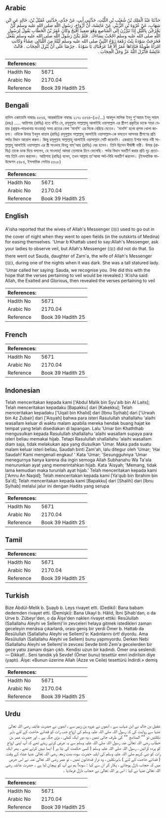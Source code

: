 ## Arabic


<div dir="rtl" lang="ar" style={{fontSize:'larger',backgroundColor:'#f8f9fa',padding:20}}>
حَدَّثَنَا عَبْدُ الْمَلِكِ بْنُ شُعَيْبِ بْنِ اللَّيْثِ، حَدَّثَنِي أَبِي، عَنْ جَدِّي، حَدَّثَنِي عُقَيْلُ بْنُ، خَالِدٍ عَنِ ابْنِ شِهَابٍ، عَنْ عُرْوَةَ بْنِ الزُّبَيْرِ، عَنْ عَائِشَةَ، أَنَّ أَزْوَاجَ، رَسُولِ اللَّهِ صلى الله عليه وسلم كُنَّ يَخْرُجْنَ بِاللَّيْلِ إِذَا تَبَرَّزْنَ إِلَى الْمَنَاصِعِ وَهُوَ صَعِيدٌ أَفْيَحُ وَكَانَ عُمَرُ بْنُ الْخَطَّابِ يَقُولُ لِرَسُولِ اللَّهِ صلى الله عليه وسلم احْجُبْ نِسَاءَكَ ‏.‏ فَلَمْ يَكُنْ رَسُولُ اللَّهِ صلى الله عليه وسلم يَفْعَلُ فَخَرَجَتْ سَوْدَةُ بِنْتُ زَمْعَةَ زَوْجُ النَّبِيِّ صلى الله عليه وسلم لَيْلَةً مِنَ اللَّيَالِي عِشَاءً وَكَانَتِ امْرَأَةً طَوِيلَةً فَنَادَاهَا عُمَرُ أَلاَ قَدْ عَرَفْنَاكِ يَا سَوْدَةُ ‏.‏ حِرْصًا عَلَى أَنْ يُنْزِلَ الْحِجَابَ ‏.‏ قَالَتْ عَائِشَةُ فَأَنْزَلَ اللَّهُ عَزَّ وَجَلَّ الْحِجَابَ ‏.‏
</div>
<div style={{backgroundColor:'#f8f9fa',padding:20, marginBottom: 10}}><table> <thead> <tr> <th>References:</th> <th></th> </tr> </thead> <tbody><tr><td>Hadith No</td><td>5671</td></tr><tr><td>Arabic No</td><td>2170.04</td></tr><tr><td>Reference</td><td>Book 39 Hadith 25</td></tr></tbody></table></div>

## Bengali


<div dir="ltr" lang="bn" style={{fontSize:'larger',backgroundColor:'#f8f9fa',padding:20}}>
হাদিস একাডেমি নাম্বারঃ ৫৫৬৪, আন্তর্জাতিক নাম্বারঃ ২১৭০ ৫৫৬৪-(১৮/...) আবদুল মালিক ইবনু শু'আয়ব ইবনু লায়স (রহঃ) ..... আয়িশাহ (রাযিঃ) হতে বর্ণিত যে, রসূলুল্লাহ সাল্লাল্লাহু আলাইহি ওয়াসাল্লাম এর স্ত্রীগণ প্রকৃতির ডাকে সাড়া দেয়ার (প্ৰস্ৰাব-পায়খানায় যাওয়ার) সময় রাতের বেলা 'মানসি' এর দিকে বেরিয়ে যেতেন। 'মানসি' হলো প্রশস্ত খোলা জায়গা। ওদিকে উমার ইবনুল খাত্তাব (রাযিঃ) রসূলুল্লাহ সাল্লাল্লাহু আলাইহি ওয়াসাল্লাম-কে বলতেন আপনার স্ত্রীগণের প্রতি পর্দার বিধান আরোপ করুন। কিন্তু রসূলুল্লাহ সাল্লাল্লাহু আলাইহি ওয়াসাল্লাম সেটি করেননি। একরাতে ইশার সময় নবী সাল্লাল্লাহু আলাইহি ওয়াসাল্লাম এর স্ত্রী সাওদাহ বিনতু যাম্'আহ (রাযিঃ) বের হলেন। তিনি ছিলেন দীর্ঘাঙ্গী নারী। উমার (রাযিঃ) তাকে ডাক দিয়ে বললেন, হে সাওদাহ্! আমরা তোমাকে চিনে ফেলেছি। পর্দার বিধান অবতীর্ণ করার প্রতি দৃঢ় প্রত্যাশায় তিনি এমন করলেন। আয়িশাহ (রাযিঃ) বলেন, তখন আল্লাহ তা'আলা পর্দা-বিধি অবতীর্ণ করলেন। (ইসলামিক ফাউন্ডেশন ৫৪৮৪, ইসলামিক সেন্টার ৫৫০৮)
</div>
<div style={{backgroundColor:'#f8f9fa',padding:20, marginBottom: 10}}><table> <thead> <tr> <th>References:</th> <th></th> </tr> </thead> <tbody><tr><td>Hadith No</td><td>5671</td></tr><tr><td>Arabic No</td><td>2170.04</td></tr><tr><td>Reference</td><td>Book 39 Hadith 25</td></tr></tbody></table></div>

## English


<div dir="ltr" lang="en" style={{fontSize:'larger',backgroundColor:'#f8f9fa',padding:20}}>
A'isha reported that the wives of Allah's Messenger (ﷺ) used to go out in the cover of night when they went to open fields (in the outskirts of Medina) for easing themselves. 'Umar b Khattab used to say:Allah's Messenger, ask your ladies to observe veil, but Allah's Messenger (ﷺ) did not do that. So there went out Sauda, daughter of Zarn'a, the wife of Allah's Messenger (ﷺ), during one of the nights when it was dark. She was a tall statured lady. 'Umar called her saying: Sauda, we recognise you. (He did this with the hope that the verses pertaining to veil would be revealed.) 'A'isha said: Allah, the Exalted and Glorious, then revealed the verses pertaining to veil
</div>
<div style={{backgroundColor:'#f8f9fa',padding:20, marginBottom: 10}}><table> <thead> <tr> <th>References:</th> <th></th> </tr> </thead> <tbody><tr><td>Hadith No</td><td>5671</td></tr><tr><td>Arabic No</td><td>2170.04</td></tr><tr><td>Reference</td><td>Book 39 Hadith 25</td></tr></tbody></table></div>

## French


<div dir="ltr" lang="fr" style={{fontSize:'larger',backgroundColor:'#f8f9fa',padding:20}}>

</div>
<div style={{backgroundColor:'#f8f9fa',padding:20, marginBottom: 10}}><table> <thead> <tr> <th>References:</th> <th></th> </tr> </thead> <tbody><tr><td>Hadith No</td><td>5671</td></tr><tr><td>Arabic No</td><td>2170.04</td></tr><tr><td>Reference</td><td>Book 39 Hadith 25</td></tr></tbody></table></div>

## Indonesian


<div dir="ltr" lang="id" style={{fontSize:'larger',backgroundColor:'#f8f9fa',padding:20}}>
Telah menceritakan kepada kami ['Abdul Malik bin Syu'aib bin Al Laits]; Telah menceritakan kepadaku [Bapakku] dari [Kakekku]; Telah menceritakan kepadaku ['Uqail bin Khalid] dari [Ibnu Syihab] dari ['Urwah bin Az Zubair] dari ['Aisyah] bahwa para isteri Rasulullah shallallahu 'alaihi wasallam keluar di waktu malam apabila mereka hendak buang hajat ke tempat yang telah disediakan di lapangan. Lalu 'Umar bin Khaththab mengusulkan kepada Rasulullah shallallahu 'alaihi wasallam supaya para isteri beliau memakai hijab. Tetapi Rasulullah shallallahu 'alaihi wasallam diam saja, tidak melakukan apa yang diusulkan 'Umar. Maka pada suatu malam keluar isteri beliau, Saudah binti Zam'ah, lalu ditegur oleh 'Umar; 'Hai Saudah! Kami mengenali engkau! ' Kata 'Umar; 'Sesungguhnya 'Umar menegurnya hanya karena dia ingin semoga Allah Subhanahu Wa Ta'ala menurunkan ayat yang memerintahkan hijab. Kata 'Aisyah; 'Memang, tidak lama kemudian maka turunlah ayat hijab.' Telah menceritakan kepada kami ['Amru An Naqid]; Telah menceritakan kepada kami [Ya'qub bin Ibrahim bin Sa'd]; Telah menceritakan kepada kami [Bapakku] dari [Shalih] dari [Ibnu Syihab] melalui jalur ini dengan Hadits yang serupa
</div>
<div style={{backgroundColor:'#f8f9fa',padding:20, marginBottom: 10}}><table> <thead> <tr> <th>References:</th> <th></th> </tr> </thead> <tbody><tr><td>Hadith No</td><td>5671</td></tr><tr><td>Arabic No</td><td>2170.04</td></tr><tr><td>Reference</td><td>Book 39 Hadith 25</td></tr></tbody></table></div>

## Tamil


<div dir="ltr" lang="ta" style={{fontSize:'larger',backgroundColor:'#f8f9fa',padding:20}}>

</div>
<div style={{backgroundColor:'#f8f9fa',padding:20, marginBottom: 10}}><table> <thead> <tr> <th>References:</th> <th></th> </tr> </thead> <tbody><tr><td>Hadith No</td><td>5671</td></tr><tr><td>Arabic No</td><td>2170.04</td></tr><tr><td>Reference</td><td>Book 39 Hadith 25</td></tr></tbody></table></div>

## Turkish


<div dir="ltr" lang="tr" style={{fontSize:'larger',backgroundColor:'#f8f9fa',padding:20}}>
Bize Abdül-Melik b. Şuayb b. Leys rivayet etti. (Dediki): Bana babam dedemden rivayet etti. (Demişki): Bana Ukayl b. Hâlid, İbni Şihab'dan, o da Urve b. Zübeyr'den, o da Âişe'den naklen rivayet ettiki: Resûlullah (Sallallahu Aleyhi ve Sellem)'in zevceleri helaya gitmek istedikleri zaman geceleyin menâsıa çıkarlardı, orası geniş bir yerdi Ömer b. Hattab da Resûlullah (Sallallahu Aleyhi ve Sellem)'e: Kadınlarını ört! diyordu. Ama Resûlullah (Sallallahu Aleyhi ve Sellem) bunu yapmıyordu. Derken Nebi (Sallallahu Aleyhi ve Sellem)'in zevcesi Sevde binti Zem'a gecelerden bir gece yatsı zamanı dışarı çıktı. Kendisi uzun bir kadındı. Ömer ona seslendi: — Dikkat!.. Seni tanıdık yâ Sevde! (Ömer bunu) tesettür emri indirilsin diye (yaptı). Âişe: «Bunun üzerine Allah (Azze ve Ceile) tesettürü İndirdi.» demiş
</div>
<div style={{backgroundColor:'#f8f9fa',padding:20, marginBottom: 10}}><table> <thead> <tr> <th>References:</th> <th></th> </tr> </thead> <tbody><tr><td>Hadith No</td><td>5671</td></tr><tr><td>Arabic No</td><td>2170.04</td></tr><tr><td>Reference</td><td>Book 39 Hadith 25</td></tr></tbody></table></div>

## Urdu


<div dir="rtl" lang="ur" style={{fontSize:'larger',backgroundColor:'#f8f9fa',padding:20}}>
عقیل بن خالد نے ابن شہاب سے ، انھوں نے عروہ بن زبیر سے ، انھوں نے حضرت عائشہ رضی اللہ تعالیٰ عنہا سے روایت کی کہ رسول اللہ صلی اللہ علیہ وسلم کی ازواج جب رات کو قضائے حاجت کے لئے باہر نکلتیں تو "" المناصع "" کی طرف جاتی تھیں ، وہ دور ایک کھلی ، بڑی جگہ ہے ۔ اور حضرت عمر بن خطاب رضی اللہ تعالیٰ عنہ رسول اللہ صلی اللہ علیہ وسلم سے یہ عرض کرتے رہتے تھے کہ آپ اپنی ازواج کو پردہ کرائیں ، رسول اللہ صلی اللہ علیہ وسلم ( کسی حکمت کی بنا پر ) ایسا نہیں کرتے تھے ، پھر ایک رات کو نبی کریم صلی اللہ علیہ وسلم کی اہلیہ حضرت سودہ بنت زمعہ رضی اللہ تعالیٰ عنہا عشاء کے وقت ( قضائے حاجت کے لئے ) باہرنکلیں ، وہ دراز قدخاتون تھیں ، تو عمر رضی اللہ تعالیٰ عنہ نے اس حرص میں کہ حجاب نازل ہوجائے ، پکار کر ان سے کہا : سودہ! ہم نے آپ کو پہچان لیا ہے ۔ حضرت عائشہ رضی اللہ تعالیٰ عنہا نے کہا : اس پر اللہ تعالیٰ نے حجاب نازل فرمادیا ۔
</div>
<div style={{backgroundColor:'#f8f9fa',padding:20, marginBottom: 10}}><table> <thead> <tr> <th>References:</th> <th></th> </tr> </thead> <tbody><tr><td>Hadith No</td><td>5671</td></tr><tr><td>Arabic No</td><td>2170.04</td></tr><tr><td>Reference</td><td>Book 39 Hadith 25</td></tr></tbody></table></div>